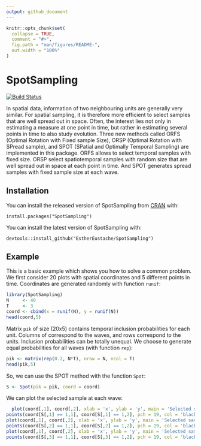```yaml
---
output: github_document
---
```


<!-- README.md is generated from README.Rmd. Please edit that file -->

```r
knitr::opts_chunk$set(
  collapse = TRUE,
  comment = "#>",
  fig.path = "man/figures/README-",
  out.width = "100%"
)
```

# SpotSampling 
[![Build Status](https://travis-ci.org/EstherEustache/SpotSampling.svg?branch=master)](https://travis-ci.org/github/EstherEustache/SpotSampling)

<!-- badges: start -->
<!-- badges: end -->

In spatial data, information of two neighbouring units are generally very similar.
For spatial sampling, it is therefore more efficient to select samples that are well spread out in space. Often, the interest lies not only in estimating a measure at one point in time, but rather in estimating several points in time to also study evolution.
Three new methods called ORFS (Optimal Rotation with Fixed sample Size), ORSP (Optimal Rotation with SPread sample), and SPOT (SPatial and Optimally Temporal Sampling) are implemented in this package. 
ORFS allows to select temporal samples with fixed size. ORSP select spatiotemporal samples with random size that are well spread out in space at each point in time. And SPOT generates spread samples with fixed sample size at each wave.

## Installation

You can install the released version of SpotSampling from [CRAN](https://CRAN.R-project.org) with:

```
install.packages("SpotSampling")
```

You can install the latest version of SpotSampling with:
```
devtools::install_github("EstherEustache/SpotSampling")
```

## Example

This is a basic example which shows you how to solve a common problem.
We first consider 20 plots with spatial coordinates and 5 different points in time.
Coordinates are generated randomly with function `runif`:

```r
library(SpotSampling)
N     <- 40
T     <- 3
coord <- cbind(x = runif(N), y = runif(N))
head(coord,5)
```
Matrix `pik` of size (20x5) contains temporal inclusion probabilities for each unit.
Columns of \code{pik} correspond to the waves, and rows correspond to the units.
Inclusion probabilities can be totally unequal. We choose to generate equal probabilities for all waves (with function `rep`):

```r
pik <- matrix(rep(0.2, N*T), nrow = N, ncol = T)
head(pik,5)
```

So, we can use the SPOT method with the function `Spot`:

```r
S <- Spot(pik = pik, coord = coord)
```

We can plot the selected sample at each wave:

```r
  plot(coord[,1], coord[,2], xlab = 'x', ylab = 'y', main = 'Selected sample at wave 1')
points(coord[S[,1] == 1,1], coord[S[,1] == 1,2], pch = 19, col = 'black')
plot(coord[,1], coord[,2], xlab = 'x', ylab = 'y', main = 'Selected sample at wave 2')
points(coord[S[,2] == 1,1], coord[S[,2] == 1,2], pch = 19, col = 'black')
plot(coord[,1], coord[,2], xlab = 'x', ylab = 'y', main = 'Selected sample at wave 3')
points(coord[S[,3] == 1,1], coord[S[,3] == 1,2], pch = 19, col = 'black')

```
